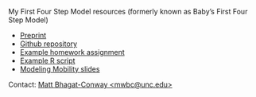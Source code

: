 My First Four Step Model resources (formerly known as Baby's First Four Step Model)

- [Preprint](https://doi.org/10.17615/qzhd-n063)
- [Github repository](https://github.com/mattwigway/MyFirstFourStepModel)
- [Example homework assignment](presentations_and_publications/homework/homework.qmd)
- [Example R script](https://github.com/mattwigway/MyFirstFourStepModel/blob/main/examples/chatham_park_model.R)
- [Modeling Mobility slides](presentations_and_publications/momo/index.qmd)

Contact: [Matt Bhagat-Conway <mwbc@unc.edu>](mailto:mwbc@unc.edu)